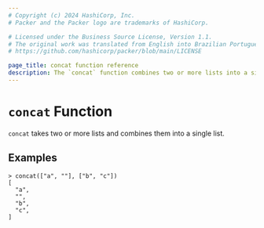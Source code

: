 ```yaml
---
# Copyright (c) 2024 HashiCorp, Inc.
# Packer and the Packer logo are trademarks of HashiCorp.

# Licensed under the Business Source License, Version 1.1.
# The original work was translated from English into Brazilian Portuguese.
# https://github.com/hashicorp/packer/blob/main/LICENSE

page_title: concat function reference
description: The `concat` function combines two or more lists into a single list. Learn how to use the `concat` function in Packer templates.
---
```


# `concat` Function

`concat` takes two or more lists and combines them into a single list.

## Examples

```shell-session
> concat(["a", ""], ["b", "c"])
[
  "a",
  "",
  "b",
  "c",
]
```
